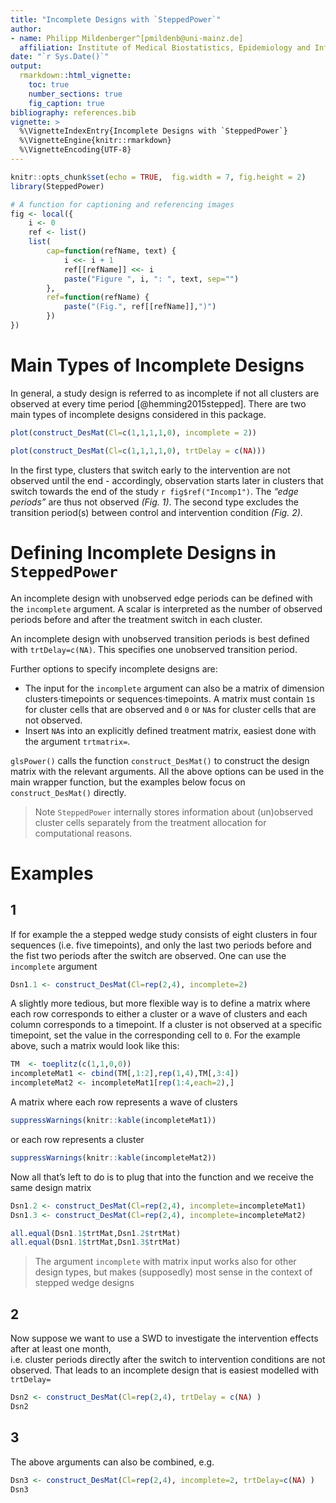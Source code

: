 ```yaml
---
title: "Incomplete Designs with `SteppedPower`"
author:
- name: Philipp Mildenberger^[pmildenb@uni-mainz.de]
  affiliation: Institute of Medical Biostatistics, Epidemiology and Informatics ([IMBEI, Mainz](https://www.unimedizin-mainz.de/imbei/imbei/welcome-page/))
date: "`r Sys.Date()`"
output: 
  rmarkdown::html_vignette:
    toc: true
    number_sections: true
    fig_caption: true
bibliography: references.bib
vignette: >
  %\VignetteIndexEntry{Incomplete Designs with `SteppedPower`}
  %\VignetteEngine{knitr::rmarkdown}
  %\VignetteEncoding{UTF-8}
---
```


```r
knitr::opts_chunk$set(echo = TRUE,  fig.width = 7, fig.height = 2)
library(SteppedPower)

# A function for captioning and referencing images
fig <- local({
    i <- 0
    ref <- list()
    list(
        cap=function(refName, text) {
            i <<- i + 1
            ref[[refName]] <<- i
            paste("Figure ", i, ": ", text, sep="")
        },
        ref=function(refName) {
            paste("(Fig.", ref[[refName]],")")
        })
})
```

# Main Types of Incomplete Designs

In general, a study design is referred to as incomplete if not all clusters are
observed at every time period [@hemming2015stepped]. There are two main types of incomplete designs considered in this package. 

```r
plot(construct_DesMat(Cl=c(1,1,1,1,0), incomplete = 2))
```

```r
plot(construct_DesMat(Cl=c(1,1,1,1,0), trtDelay = c(NA)))
```

In the first type, clusters that switch early to the intervention are not observed until the end - accordingly, observation starts later in clusters that switch towards the end of the study `r fig$ref("Incomp1")`. The *"edge periods"* are thus not observed *(Fig. 1)*. The second type excludes the transition period(s) between control and intervention condition *(Fig. 2)*. 



# Defining Incomplete Designs in `SteppedPower`


An incomplete design with unobserved edge periods can be defined with the `incomplete` argument. A scalar is interpreted as the number of observed periods before and after the treatment switch in each cluster.

An incomplete design with unobserved transition periods is best defined with `trtDelay=c(NA)`. This specifies one unobserved transition period. 

Further options to specify incomplete designs are:  

* The input for the `incomplete` argument can also be a matrix of dimension clusters$\cdot$timepoints or sequences$\cdot$timepoints. A matrix must contain `1`s for cluster cells that are observed and `0` or `NA`s for cluster cells that are not observed.
* Insert `NA`s into an explicitly defined treatment matrix, easiest done with the argument `trtmatrix=`.

`glsPower()` calls the function `construct_DesMat()` to construct 
the design matrix with the relevant arguments. 
All the above options can be used in the main wrapper function, but
the examples below focus on `construct_DesMat()` directly.

> Note `SteppedPower` internally stores information about (un)observed cluster cells separately from the treatment allocation for computational reasons.

# Examples

## 1
If for example the a stepped wedge study consists of eight clusters 
in four sequences (i.e. five timepoints), 
and only the last two periods before and the fist two periods after the switch are observed. One can use the `incomplete` argument

```r
Dsn1.1 <- construct_DesMat(Cl=rep(2,4), incomplete=2)
```

A slightly more tedious, but more flexible way is to define a matrix 
where each row corresponds to either a cluster or a wave of clusters 
and each column corresponds to a timepoint. 
If a cluster is not observed at a specific timepoint, 
set the value in the corresponding cell to `0`. 
For the example above, such a matrix would look like this:

```r
TM  <- toeplitz(c(1,1,0,0))
incompleteMat1 <- cbind(TM[,1:2],rep(1,4),TM[,3:4])
incompleteMat2 <- incompleteMat1[rep(1:4,each=2),]
```

A matrix where each row represents a wave of clusters

```r
suppressWarnings(knitr::kable(incompleteMat1))
```

or each row represents a cluster

```r
suppressWarnings(knitr::kable(incompleteMat2))
```

Now all that's left to do is to plug that into the function and we receive the 
same design matrix

```r
Dsn1.2 <- construct_DesMat(Cl=rep(2,4), incomplete=incompleteMat1)
Dsn1.3 <- construct_DesMat(Cl=rep(2,4), incomplete=incompleteMat2)

all.equal(Dsn1.1$trtMat,Dsn1.2$trtMat)
all.equal(Dsn1.1$trtMat,Dsn1.3$trtMat)
```


> The argument `incomplete` with matrix input works also for other design types, but makes (supposedly) most sense in the context of stepped wedge designs


## 2

Now suppose we want to use a SWD to investigate the intervention effects after at least one month,  
i.e. cluster periods directly after the switch to intervention conditions are not observed. 
That leads to an incomplete design that is easiest modelled with `trtDelay=`


```r
Dsn2 <- construct_DesMat(Cl=rep(2,4), trtDelay = c(NA) )
Dsn2
```

## 3

The above arguments can also be combined, e.g.
```r
Dsn3 <- construct_DesMat(Cl=rep(2,4), incomplete=2, trtDelay=c(NA) )
Dsn3
```

